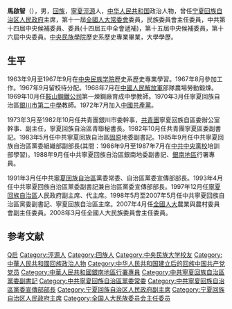 '''馬啟智'''（{{bd|1943年|11月|catIdx=Ma,马}}），男，[[回族|回族]]，[[寧夏|寧夏]][[涇源|涇源]]人，[[中华人民共和国|中华人民共和国]]政治人物，曾任[[宁夏回族自治区人民政府|宁夏回族自治区人民政府]]主席，第十一屆[[全國人大常委會|全國人大常委會]]委員，民族委員會主任委員，中共第十四屆中央候補委員、委員(十四屆五中全會遞補)，第十五屆中央候補委員，第十六屆中央委員。[[中央民族學院|中央民族學院]]歷史系歷史專業畢業，大學學歷。

== 生平 ==
1963年9月至1967年9月在[[中央民族学院|中央民族学院]]歷史系歷史專業學習。1967年8月參加工作。1967年9月留校待分配。1968年7月在[[中國人民解放軍|中國人民解放軍]]部隊農場勞動鍛煉。1969年10月任[[鞍山鋼鐵公司|鞍山鋼鐵公司]]第一煉鋼廠育成中學教師。1970年3月任寧夏回族自治區[[銀川市第二中學|銀川市第二中學]]教師。1972年7月加入[[中國共產黨|中國共產黨]]。

1973年3月至1982年10月任共青團銀川市委幹事，[[中國共產主義青年團|共青團]]寧夏回族自區委辦公室幹事、副主任，寧夏回族自治區青聯秘書長。1982年10月任共青團寧夏區委副書記。1983年5月任中共寧夏回族自治區[[固原|固原]]地委副書記。1985年9月任中共寧夏回族自治區黨委組織部副部長(其間：1986年9月至1987年7月在[[中共中央黨校|中共中央黨校]]培訓部學習)。1988年9月任中共寧夏回族自治區銀南地委副書記、[[銀南地區|銀南地區]]行署專員。

1991年3月任中共[[寧夏回族自治區|寧夏回族自治區]]黨委常委、自治區黨委宣傳部部長。1993年4月任中共寧夏回族自治區黨委副書記兼自治區黨委宣傳部部長。1997年12月任[[寧夏回族自治區|寧夏回族自治區]]人民政府副主席、代主席。1998年5月至2007年5月任中共寧夏回族自治區黨委副書記、寧夏回族自治區主席。2007年4月任[[全国人民代表大会|全國人大]]農業與農村委員會副主任委員。2008年3月任全國人大民族委員會主任委員。

== 参考文献 ==
{{reflist}}

{{start box}}
{{s-before|[[白立忱|白立忱]]}}
{{s-title|[[中華人民共和國|中華人民共和國]][[寧夏回族自治區|寧夏回族自治區]]主席|1997年12月-2007年5月}}
{{s-after|[[王正偉|王正偉]]}}
{{end box}}

{{中华人民共和国宁夏回族自治区地方领导人|nocat}}
{{宁夏行政长官}}

{{Authority control}}
{{DEFAULTSORT:Ma馬}}
[[Category:馬姓|Q启]]
[[Category:涇源人|Category:涇源人]]
[[Category:回族人|Category:回族人]]
[[Category:中央民族大学校友|Category:中央民族大学校友]]
[[Category:中華人民共和國回族政治人物|Category:中華人民共和國回族政治人物]]
[[Category:中华人民共和国建立后的回族中国共产党党员|Category:中华人民共和国建立后的回族中国共产党党员]]
[[Category:中華人民共和國銀南地區行署專員|Category:中華人民共和國銀南地區行署專員]]
[[Category:中共寧夏回族自治區黨委副書記|Category:中共寧夏回族自治區黨委副書記]]
[[Category:中共寧夏回族自治區黨委常委|Category:中共寧夏回族自治區黨委常委]]
[[Category:中共寧夏回族自治區黨委宣傳部部長|Category:中共寧夏回族自治區黨委宣傳部部長]]
[[Category:宁夏回族自治区人民政府副主席|Category:宁夏回族自治区人民政府副主席]]
[[Category:宁夏回族自治区人民政府主席|Category:宁夏回族自治区人民政府主席]]
[[Category:全国人大民族委员会主任委员|Category:全国人大民族委员会主任委员]]